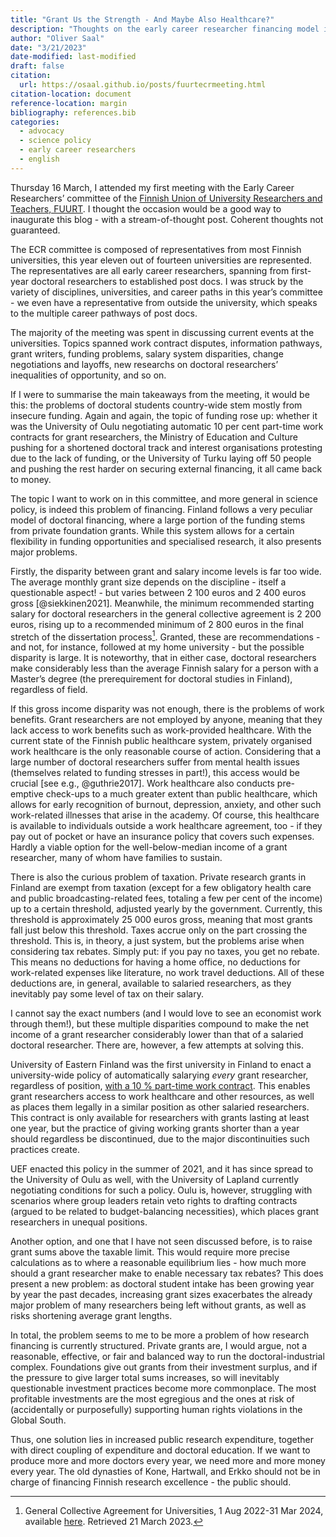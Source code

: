 ```yaml
---
title: "Grant Us the Strength - And Maybe Also Healthcare?"
description: "Thoughts on the early career researcher financing model in Finland."
author: "Oliver Saal"
date: "3/21/2023"
date-modified: last-modified
draft: false
citation:
  url: https://osaal.github.io/posts/fuurtecrmeeting.html
citation-location: document
reference-location: margin
bibliography: references.bib
categories:
  - advocacy
  - science policy
  - early career researchers
  - english
---
```


Thursday 16 March, I attended my first meeting with the Early Career Researchers' committee of the [Finnish Union of University Researchers and Teachers, FUURT](https://tieteentekijat.fi/en/home/). I thought the occasion would be a good way to inaugurate this blog - with a stream-of-thought post. Coherent thoughts not guaranteed.

The ECR committee is composed of representatives from most Finnish universities, this year eleven out of fourteen universities are represented. The representatives are all early career researchers, spanning from first-year doctoral researchers to established post docs. I was struck by the variety of disciplines, universities, and career paths in this year's committee - we even have a representative from outside the university, which speaks to the multiple career pathways of post docs.

The majority of the meeting was spent in discussing current events at the universities. Topics spanned work contract disputes, information pathways, grant writers, funding problems, salary system disparities, change negotiations and layoffs, new researchs on doctoral researchers' inequalities of opportunity, and so on.

If I were to summarise the main takeaways from the meeting, it would be this: the problems of doctoral students country-wide stem mostly from insecure funding. Again and again, the topic of funding rose up: whether it was the University of Oulu negotiating automatic 10 per cent part-time work contracts for grant researchers, the Ministry of Education and Culture pushing for a shortened doctoral track and interest organisations protesting due to the lack of funding, or the University of Turku laying off 50 people and pushing the rest harder on securing external financing, it all came back to money.

The topic I want to work on in this committee, and more general in science policy, is indeed this problem of financing. Finland follows a very peculiar model of doctoral financing, where a large portion of the funding stems from private foundation grants. While this system allows for a certain flexibility in funding opportunities and specialised research, it also presents major problems.

Firstly, the disparity between grant and salary income levels is far too wide. The average monthly grant size depends on the discipline - itself a questionable aspect! - but varies between 2 100 euros and 2 400 euros gross [@siekkinen2021]. Meanwhile, the minimum recommended starting salary for doctoral researchers in the general collective agreement is 2 200 euros, rising up to a recommended minimum of 2 800 euros in the final stretch of the dissertation process[^1]. Granted, these are recommendations - and not, for instance, followed at my home university - but the possible disparity is large. It is noteworthy, that in either case, doctoral researchers make considerably less than the average Finnish salary for a person with a Master's degree (the prerequirement for doctoral studies in Finland), regardless of field.

[^1]: General Collective Agreement for Universities, 1 Aug 2022-31 Mar 2024, available [here](https://www.sivista.fi/wp-content/uploads/2022/06/Yo-tes-1.8.2022-31.3.2024-final_EN.pdf). Retrieved 21 March 2023.

If this gross income disparity was not enough, there is the problems of work benefits. Grant researchers are not employed by anyone, meaning that they lack access to work benefits such as work-provided healthcare. With the current state of the Finnish public healthcare system, privately organised work healthcare is the only reasonable course of action. Considering that a large number of doctoral researchers suffer from mental health issues (themselves related to funding stresses in part!), this access would be crucial [see e.g., @guthrie2017]. Work healthcare also conducts pre-emptive check-ups to a much greater extent than public healthcare, which allows for early recognition of burnout, depression, anxiety, and other such work-related illnesses that arise in the academy. Of course, this healthcare is available to individuals outside a work healthcare agreement, too - if they pay out of pocket or have an insurance policy that covers such expenses. Hardly a viable option for the well-below-median income of a grant researcher, many of whom have families to sustain.

There is also the curious problem of taxation. Private research grants in Finland are exempt from taxation (except for a few obligatory health care and public broadcasting-related fees, totaling a few per cent of the income) up to a certain threshold, adjusted yearly by the government. Currently, this threshold is approximately 25 000 euros gross, meaning that most grants fall just below this threshold. Taxes accrue only on the part crossing the threshold. This is, in theory, a just system, but the problems arise when considering tax rebates. Simply put: if you pay no taxes, you get no rebate. This means no deductions for having a home office, no deductions for work-related expenses like literature, no work travel deductions. All of these deductions are, in general, available to salaried researchers, as they inevitably pay some level of tax on their salary.

I cannot say the exact numbers (and I would love to see an economist work through them!), but these multiple disparities compound to make the net income of a grant researcher considerably lower than that of a salaried doctoral researcher. There are, however, a few attempts at solving this.

University of Eastern Finland was the first university in Finland to enact a university-wide policy of automatically salarying *every* grant researcher, regardless of position, [with a 10 % part-time work contract](https://www.uef.fi/en/article/uef-takes-a-significant-step-to-improve-the-status-of-grant-funded-researchers-through-part-time). This enables grant researchers access to work healthcare and other resources, as well as places them legally in a similar position as other salaried researchers. This contract is only available for researchers with grants lasting at least one year, but the practice of giving working grants shorter than a year should regardless be discontinued, due to the major discontinuities such practices create.

UEF enacted this policy in the summer of 2021, and it has since spread to the University of Oulu as well, with the University of Lapland currently negotiating conditions for such a policy. Oulu is, however, struggling with scenarios where group leaders retain veto rights to drafting contracts (argued to be related to budget-balancing necessities), which places grant researchers in unequal positions.

Another option, and one that I have not seen discussed before, is to raise grant sums above the taxable limit. This would require more precise calculations as to where a reasonable equilibrium lies - how much more should a grant researcher make to enable necessary tax rebates? This does present a new problem: as doctoral student intake has been growing year by year the past decades, increasing grant sizes exacerbates the already major problem of many researchers being left without grants, as well as risks shortening average grant lengths.

In total, the problem seems to me to be more a problem of how research financing is currently structured. Private grants are, I would argue, not a reasonable, effective, or fair and balanced way to run the doctoral-industrial complex. Foundations give out grants from their investment surplus, and if the pressure to give larger total sums increases, so will inevitably questionable investment practices become more commonplace. The most profitable investments are the most egregious and the ones at risk of (accidentally or purposefully) supporting human rights violations in the Global South.

Thus, one solution lies in increased public research expenditure, together with direct coupling of expenditure and doctoral education. If we want to produce more and more doctors every year, we need more and more money every year. The old dynasties of Kone, Hartwall, and Erkko should not be in charge of financing Finnish research excellence - the public should.
